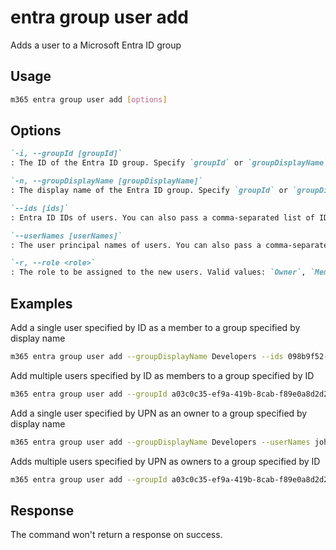 
# entra group user add

Adds a user to a Microsoft Entra ID group

## Usage

```sh
m365 entra group user add [options]
```

## Options

```md definition-list
`-i, --groupId [groupId]`
: The ID of the Entra ID group. Specify `groupId` or `groupDisplayName` but not both.

`-n, --groupDisplayName [groupDisplayName]`
: The display name of the Entra ID group. Specify `groupId` or `groupDisplayName` but not both.

`--ids [ids]`
: Entra ID IDs of users. You can also pass a comma-separated list of IDs. Specify either `ids` or `userNames` but not both.

`--userNames [userNames]`
: The user principal names of users. You can also pass a comma-separated list of UPNs. Specify either `ids` or `userNames` but not both.

`-r, --role <role>`
: The role to be assigned to the new users. Valid values: `Owner`, `Member`.
```

<Global />

## Examples

Add a single user specified by ID as a member to a group specified by display name

```sh
m365 entra group user add --groupDisplayName Developers --ids 098b9f52-f48c-4401-819f-29c33794c3f5 --role Member
```

Add multiple users specified by ID as members to a group specified by ID

```sh
m365 entra group user add --groupId a03c0c35-ef9a-419b-8cab-f89e0a8d2d2a --ids "098b9f52-f48c-4401-819f-29c33794c3f5,f1e06e31-3abf-4746-83c2-1513d71f38b8" --role Member
```

Add a single user specified by UPN as an owner to a group specified by display name

```sh
m365 entra group user add --groupDisplayName Developers --userNames john.doe@contoso.com --role Owner
```

Adds multiple users specified by UPN as owners to a group specified by ID

```sh
m365 entra group user add --groupId a03c0c35-ef9a-419b-8cab-f89e0a8d2d2a --userNames "john.doe@contoso.com,adele.vance@contoso.com" --role Owner
```

## Response

The command won't return a response on success.
